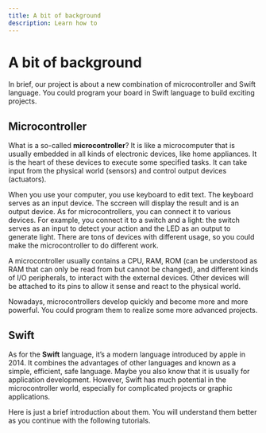 ```yaml
---
title: A bit of background
description: Learn how to
---
```


# A bit of background

In brief, our project is about a new combination of microcontroller and Swift language. You could program your board in Swift language to build exciting projects.

## Microcontroller

What is a so-called **microcontroller**? It is like a microcomputer that is usually embedded in all kinds of electronic devices, like home appliances. It is the heart of these devices to execute some specified tasks. It can take input from the physical world (sensors) and control output devices (actuators). 

When you use your computer, you use keyboard to edit text. The keyboard serves as an input device. The sccreen will display the result and is an output device. As for microcontrollers, you can connect it to various devices. For example, you connect it to a switch and a light: the switch serves as an input to detect your action and the LED as an output to generate light. There are tons of devices with different usage, so you could make the microcontroller to do different work. 

A microcontroller usually contains a CPU, RAM, ROM (can be understood as RAM that can only be read from but cannot be changed), and different kinds of I/O peripherals, to interact with the external devices. Other devices will be attached to its pins to allow it sense and react to the physical world.

Nowadays, microcontrollers develop quickly and become more and more powerful. You could program them to realize some more advanced projects.

## Swift

As for the **Swift** language, it’s a modern language introduced by apple in 2014. It combines the advantages of other languages and known as a simple, efficient, safe language. Maybe you also know that it is usually for application development. However, Swift has much potential in the microcontroller world, especially for complicated projects or graphic applications.

Here is just a brief introduction about them. You will understand them better as you continue with the following tutorials.